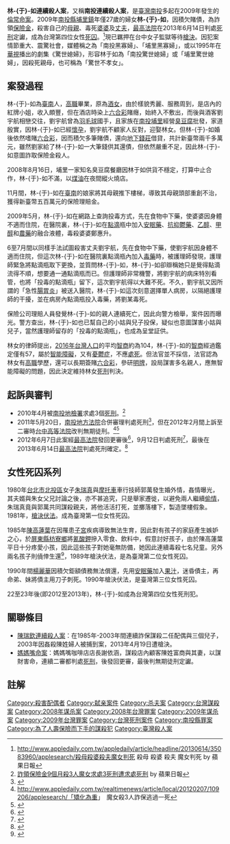 {{refimprove|time=2019-07-28T19:38:43+00:00}}
{{noteTA
|T=zh-tw:林于如連續殺人案;zh-cn:林于如连续杀人案;
|1=zh-tw:林于如;zh-cn:林于如;
}}
'''林-{于}-如連續殺人案'''，又稱'''南投連續殺人案'''，是[[臺灣|臺灣]][[南投縣|南投]]多起在2009年發生的[[倫常命案|倫常命案]]。2009年[[南投縣|南投縣]][[埔里鎮|埔里鎮]]年僅27歲的婦女'''林-{于}-如'''，因積欠賭債，為詐領[[保險金|保險金]]，殺害自己的[[母親|母親]]、毒死[[婆婆|婆婆]]及[[丈夫|丈夫]]，[[台灣最高法院|最高法院]]在2013年6月14日判處[[死刑|死刑]]定讞，成為台灣第四位女性[[死囚|死囚]]。<ref>http://www.appledaily.com.tw/appledaily/article/headline/20130614/35083960/applesearch/殺母殺婆殺夫魔女判死 {{Wayback|url=http://www.appledaily.com.tw/appledaily/article/headline/20130614/35083960/applesearch/%E6%AE%BA%E6%AF%8D%E6%AE%BA%E5%A9%86%E6%AE%BA%E5%A4%AB%E9%AD%94%E5%A5%B3%E5%88%A4%E6%AD%BB |date=20170101145043 }}  殺母 殺婆 殺夫 魔女判死 by 蘋果日報</ref>現已羈押在台中女子監獄等待[[槍決|槍決]]。因犯案情節重大、震驚社會，媒體稱之為「南投黑寡婦」、「埔里黑寡婦」，或以1995年在[[華視|華視]]播出的劇集《驚世媳婦》，形容林于如為「南投驚世媳婦」或「埔里驚世媳婦」，因殺死親母，也可稱為「驚世不孝女」。

== 案發過程 ==
{{Unreferenced section|time=2019-07-28}}
林-{于}-如為[[臺南|臺南]]人，[[高職|高職]]畢業，原為[[酒女|酒女]]，由於樣貌秀麗、服務周到，是店內的紅牌小姐，收入頗豐，但在酒店時染上[[六合彩|六合彩]]賭癮，始終入不敷出，而後與酒客劉宇航相戀交往，劉宇航曾為[[羽毛球|羽毛球]]國手，且家族在[[南投縣|南投]][[埔里|埔里]]經營[[臭豆腐|臭豆腐]]批發，家道殷實，因林-{于}-如已經[[懷孕|懷孕]]，劉宇航不顧家人反對，迎娶林女。但林-{于}-如婚後依然嗜賭[[六合彩|六合彩]]，因而積欠多筆賭債，還向[[地下錢莊|地下錢莊]]借貸，共計新臺幣兩千多萬元，雖然劉家給了林-{于}-如一大筆錢供其還債，但依然嚴重不足，因此林-{于}-如意圖詐取保險金殺人。

2008年8月16日，埔里一家知名臭豆腐餐廳因林于如供貨不穩定，打算中止合作，林-{于}-如不滿，以[[煤油|煤油]]在夜間縱火燒店。

11月間，林-{于}-如在[[臺南|臺南]]的娘家將其母親推下樓梯，導致其母親頭部重創不治，獲得新臺幣五百萬元的保險理賠金。

2009年5月，林-{于}-如在網路上查詢投毒方式，先在食物中下藥，使婆婆因身體不適而住院，在醫院裏，林-{于}-如在[[點滴|點滴]]瓶中加入[[安眠藥|安眠藥]]、[[抗抑鬱藥|抗抑鬱藥]]、[[乙醇|乙醇]]、[[甲醇|甲醇]]和[[農藥|農藥]]的融合液體，毒殺婆婆鄭惠升。

6至7月間以同樣手法試圖殺害丈夫劉宇航，先在食物中下藥，使劉宇航因身體不適而住院，但這次林-{于}-如在醫院裏點滴瓶內加入[[毒藥|毒藥]]時，被護理師發現，護理師緊急將點滴瓶取下更換，並質問林-{于}-如，林-{于}-如卻辯稱她只是覺得點滴流得不順，想要通一通點滴瓶而已。但護理師非常機警，將劉宇航的病床特別看管，也將「投毒的點滴瓶」留下，這次劉宇航得以大難不死。不久，劉宇航又因所謂的「急性[[腸胃炎|腸胃炎]]」被送入醫院，林-{于}-如這次刻意選擇單人病房，以隔絕護理師的干擾，並在病房內點滴瓶投入毒藥，將劉某毒死。

保險公司理賠人員發覺林-{于}-如的親人連續死亡，因此向警方檢舉，案件因而曝光。警方查出，林-{于}-如也已幫自己的小姑與兒子投保，疑似也意圖謀害小姑與兒子，當然護理師留存的「投毒的點滴瓶」，也成為呈堂証供。

林女的律師提出，[[2016年|2016年]][[台灣人口|台灣人口]]的平均[[智商|智商]]約為104，林-{于}-如的[[智商|智商]]經過鑑定僅有57，屬於[[智能障礙|智能障礙]]，又有[[憂鬱症|憂鬱症]]，不應[[處死|處死]]。但法官並不採信，法官認為林女有[[高職|高職]]學歷，還可以長期簽賭[[六合彩|六合彩]]，參研[[明牌|明牌]]，設局謀害多名親人，應無智能障礙的問題，因此決定維持林女[[死刑|死刑]]判決。

== 起訴與審判 ==
*2010年4月被[[南投地檢署|南投地檢署]]求處3個[[死刑|死刑]]。<ref>[https://tw.appledaily.com/headline/20100408/LALPJHWNPKH5URMBVZJT765CVY 詐領保險金9個月殺3人魔女求處3死刑遭求處死刑]{{Wayback|url=http://www.appledaily.com.tw/appledaily/article/headline/20100408/32420230 |date=20160311201939if_ }} by 蘋果日報</ref>
*2011年5月20日，[[南投地方法院|南投地方法院]]合併審理判處死刑<ref>{{Cite web|title=臺灣南投地方法院 99 年度重訴字第 3 號刑事判決|url=https://law.judicial.gov.tw/FJUD/data.aspx?ty=JD&id=NTDM,99,%E9%87%8D%E8%A8%B4,3,20110520,8|access-date=2022-05-02|work=law.judicial.gov.tw|language=zh-TW}}</ref>，但在2012年2月間上訴至二審時[[台灣高等法院台中分院|台中高等法院]]改判無期徒刑。<ref>http://www.appledaily.com.tw/realtimenews/article/local/20120207/109206/applesearch/「矯化為重」　魔女殺3人詐保逃過一死</ref><ref>{{Cite web|title=臺灣高等法院 臺中分院 100 年度上重訴字第 6 號刑事判決|url=https://law.judicial.gov.tw/FJUD/data.aspx?ty=JD&id=TCHM,100,%E4%B8%8A%E9%87%8D%E8%A8%B4,6,20120207,4|access-date=2022-05-02|work=law.judicial.gov.tw|language=zh-TW}}</ref>
*2012年6月7日此案經[[最高法院_(中華民國)|最高法院]]發回更審後<ref>{{Cite web|title=最高法院 101 年度台上字第 2898 號刑事判決|url=https://law.judicial.gov.tw/FJUD/data.aspx?ty=JD&id=TPSM,101,%E5%8F%B0%E4%B8%8A,2898,20120607|access-date=2022-05-02|work=law.judicial.gov.tw|language=zh-TW}}</ref>，9月12日判處死刑<ref>{{Cite web|title=臺灣高等法院 臺中分院 101 年度上重更(一)字第 5 號刑事判決|url=https://law.judicial.gov.tw/FJUD/data.aspx?ty=JD&id=TCHM,101,%E4%B8%8A%E9%87%8D%E6%9B%B4(%E4%B8%80),5,20120912,1|access-date=2022-05-02|work=law.judicial.gov.tw|language=zh-TW}}</ref>，最後在2013年6月14日[[台灣最高法院|最高法院]]判處死刑確定。<ref>{{Cite web|title=最高法院 102 年度台上字第 2392 號刑事判決|url=https://law.judicial.gov.tw/FJUD/data.aspx?ty=JD&id=TPSM,102,%E5%8F%B0%E4%B8%8A,2392,20130613|access-date=2022-05-02|work=law.judicial.gov.tw|language=zh-TW}}</ref>
{{Wikisourceshas|臺灣南投地方法院99年度重訴字第3號刑事判決|臺灣高等法院臺中分院100年度上重訴字第6號刑事判決|最高法院101年度台上字第2898號刑事判決|臺灣高等法院臺中分院101年度上重更(一)字第5號刑事判決|最高法院102年度台上字第2392號刑事判決}}

== 女性死囚系列 ==
{{Unreferenced section|time=2019-07-28}}
1980年[[台北市|台北市]][[北投區|北投區]]女子[[朱瑞真|朱瑞真]]與[[摩托車|摩托車]]車行技師郭萬發生婚外情，姦情曝光，其夫婿與朱女父兄討論之後，亦不甚追究，只是舉家遷徙，以避免兩人繼續[[偷情|偷情]]，朱瑞真竟與郭萬共同謀殺親夫，將他活活打死，並擲落樓下，製造墜樓假象。1981年，[[槍決|槍決]][[伏法|伏法]]。成為臺灣第一位女性死囚。

1985年[[陳高蓮葉|陳高蓮葉]]在因罹患[[子宮|子宮]]疾病導致無法生育，因此對有孩子的家庭產生嫉妒之心，於[[屏東縣|屏東縣]][[枋寮鄉|枋寮鄉]]將[[氰酸鉀|氰酸鉀]]摻入零食、飲料中，假意討好孩子，由於陳高蓮葉平日十分疼愛小孩，因此這些孩子對她毫無防備，她因此連續毒殺七名兒童。另外兩名孩子則僥倖生還<ref>{{cite news | title = 【法網專題】民國74年嫉妒美滿家庭! 陳高蓮葉毒殺7童 | author1 = 楊舜欽 | author2 = 王永秦 | publisher = [[中華電視公司|中華電視公司]] | url = https://news.cts.com.tw/cts/society/201012/201012300641858.html | date = 2010-12-30 | accessdate = 2020-02-02 | language = zh-tw | archive-date = 2020-02-02 | archive-url = https://web.archive.org/web/20200202140740/https://news.cts.com.tw/cts/society/201012/201012300641858.html | dead-url = no }}</ref>，1989年槍決伏法，是為臺灣第二位女性死囚。

1990年間[[楊麗華|楊麗華]]因積欠鉅額債務無法償還，先用[[安眠藥|安眠藥]]加入[[果汁|果汁]]，迷昏債主，再命弟、妹將債主用刀子刺死。1990年槍決伏法，是臺灣第三位女性死囚。

22至23年後(即2012至2013年)，林-{于}-如成為台灣第四位女性死刑犯。

== 關聯條目 ==
*[[陳瑞欽|陳瑞欽連續殺人案]]：在1985年-2003年間連續詐保謀殺二任配偶與三個兒子，2003年因姦殺陳姓婦人被捕到案，2013年4月19日遭槍決。
*[[八里雙屍案|媽媽嘴命案]]：媽媽嘴咖啡店店長謝依涵，謀殺店內顧客陳姓富商與其妻，以謀財害命，連續二審都判處[[死刑|死刑]]，後發回更審，最後判無期徒刑定讞。

==註解==

{{Reflist|25em}}
[[Category:殺害配偶者|Category:殺害配偶者]]
[[Category:弑亲案件|Category:弑亲案件]]
[[Category:杀夫案|Category:杀夫案]]
[[Category:台灣謀殺案|Category:台灣謀殺案]]
[[Category:2008年谋杀案|Category:2008年谋杀案]]
[[Category:2008年台灣罪案|Category:2008年台灣罪案]]
[[Category:2009年谋杀案|Category:2009年谋杀案]]
[[Category:2009年台灣罪案|Category:2009年台灣罪案]]
[[Category:台灣死刑案件|Category:台灣死刑案件]]
[[Category:南投縣罪案|Category:南投縣罪案]]
[[Category:為了人壽保險而下手的謀殺犯|Category:為了人壽保險而下手的謀殺犯]]
[[Category:臺灣殺人案|Category:臺灣殺人案]]